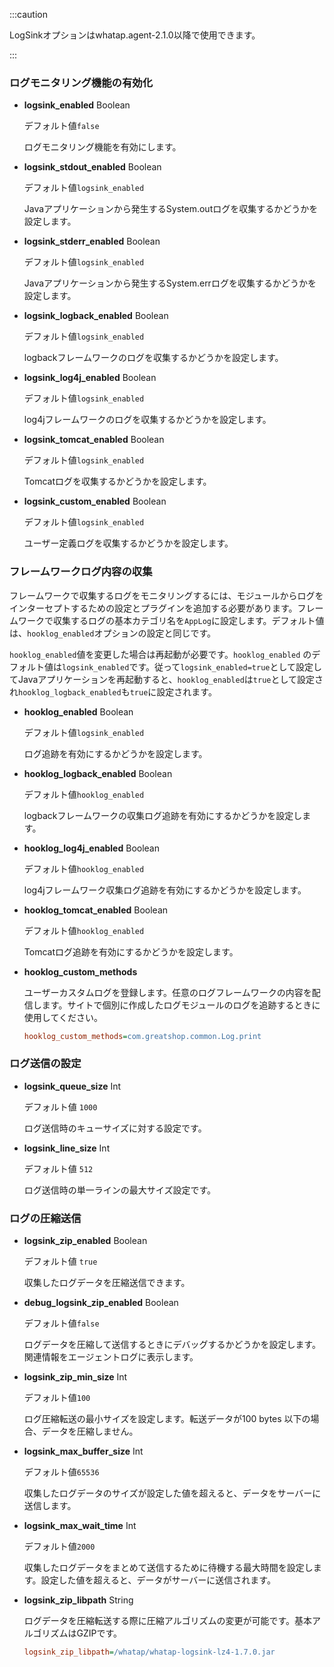 :::caution

LogSinkオプションはwhatap.agent-2.1.0以降で使用できます。

:::

### ログモニタリング機能の有効化

-   **logsink_enabled** <span class='type'>Boolean</span>

    デフォルト値`false`

    ログモニタリング機能を有効にします。

-   **logsink_stdout_enabled** <span class='type'>Boolean</span>

    デフォルト値`logsink_enabled`

    Javaアプリケーションから発生するSystem.outログを収集するかどうかを設定します。

-   **logsink_stderr_enabled** <span class='type'>Boolean</span>

    デフォルト値`logsink_enabled`

    Javaアプリケーションから発生するSystem.errログを収集するかどうかを設定します。

-   **logsink_logback_enabled** <span class='type'>Boolean</span>

    デフォルト値`logsink_enabled`

    logbackフレームワークのログを収集するかどうかを設定します。

-   **logsink_log4j_enabled** <span class='type'>Boolean</span>

    デフォルト値`logsink_enabled`

    log4jフレームワークのログを収集するかどうかを設定します。

-   **logsink_tomcat_enabled** <span class='type'>Boolean</span>

    デフォルト値`logsink_enabled`

    Tomcatログを収集するかどうかを設定します。

-   **logsink_custom_enabled** <span class='type'>Boolean</span>

    デフォルト値`logsink_enabled`

    ユーザー定義ログを収集するかどうかを設定します。

### フレームワークログ内容の収集

フレームワークで収集するログをモニタリングするには、モジュールからログをインターセプトするための設定とプラグインを追加する必要があります。フレームワークで収集するログの基本カテゴリ名を`AppLog`に設定します。デフォルト値は、`hooklog_enabled`オプションの設定と同じです。

`hooklog_enabled`値を変更した場合は再起動が必要です。`hooklog_enabled` のデフォルト値は`logsink_enabled`です。従って`logsink_enabled=true`として設定してJavaアプリケーションを再起動すると、`hooklog_enabled`は`true`として設定され`hooklog_logback_enabled`も`true`に設定されます。

-   **hooklog_enabled** <span class='type'>Boolean</span>

    デフォルト値`logsink_enabled`

    ログ追跡を有効にするかどうかを設定します。

-   **hooklog_logback_enabled** <span class='type'>Boolean</span>

    デフォルト値`hooklog_enabled`

    logbackフレームワークの収集ログ追跡を有効にするかどうかを設定します。

-   **hooklog_log4j_enabled** <span class='type'>Boolean</span>

    デフォルト値`hooklog_enabled`

    log4jフレームワーク収集ログ追跡を有効にするかどうかを設定します。

-   **hooklog_tomcat_enabled** <span class='type'>Boolean</span>

    デフォルト値`hooklog_enabled`

    Tomcatログ追跡を有効にするかどうかを設定します。

-   **hooklog_custom_methods**

    ユーザーカスタムログを登録します。任意のログフレームワークの内容を配信します。サイトで個別に作成したログモジュールのログを追跡するときに使用してください。

    ```ini title='whatap.conf'
    hooklog_custom_methods=com.greatshop.common.Log.print
    ```

### ログ送信の設定

-   **logsink_queue_size** <span class='type'>Int</span>

    デフォルト値 `1000`

    ログ送信時のキューサイズに対する設定です。

-   **logsink_line_size** <span class='type'>Int</span>

    デフォルト値 `512`

    ログ送信時の単一ラインの最大サイズ設定です。

### ログの圧縮送信

-   **logsink_zip_enabled** <span class='type'>Boolean</span>

    デフォルト値 `true`

    収集したログデータを圧縮送信できます。

-   **debug_logsink_zip_enabled** <span class='type'>Boolean</span>

    デフォルト値`false`

    ログデータを圧縮して送信するときにデバッグするかどうかを設定します。関連情報をエージェントログに表示します。

-   **logsink_zip_min_size** <span class='type'>Int</span>

    デフォルト値`100`

    ログ圧縮転送の最小サイズを設定します。転送データが100 bytes 以下の場合、データを圧縮しません。

-   **logsink_max_buffer_size** <span class='type'>Int</span>

    デフォルト値`65536`

    収集したログデータのサイズが設定した値を超えると、データをサーバーに送信します。

-   **logsink_max_wait_time** <span class='type'>Int</span>

    デフォルト値`2000`

    収集したログデータをまとめて送信するために待機する最大時間を設定します。設定した値を超えると、データがサーバーに送信されます。

-   **logsink_zip_libpath** <span class='type'>String</span>

    ログデータを圧縮転送する際に圧縮アルゴリズムの変更が可能です。基本アルゴリズムはGZIPです。

    ```ini title='whatap.conf'
    logsink_zip_libpath=/whatap/whatap-logsink-lz4-1.7.0.jar
    ```
